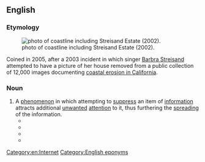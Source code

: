 ==English==
{{wikipedia}}
{{wikisource|Streisand v. Adelman, assessment by United States House Committee on the Judiciary}}
{{wikiquote|Streisand effect}}
{{wikinews|Category:Streisand effect}}
{{commons|Category:Streisand effect}}

===Etymology===
[[File:Streisand Estate.jpg|thumb|{{w|California Coastal Records Project}} photo of coastline including Streisand Estate (2002).]]

Coined in 2005, after a 2003 incident in which singer [[w:Barbra Streisand|Barbra Streisand]] attempted to have a picture of her house removed from a public collection of 12,000 images documenting [[w:California Coastal Records Project|coastal erosion in California]].

===Noun===
{{en-noun|-|sg=Streisand [[effect]]}}

# A [[phenomenon]] in which attempting to [[suppress]] an item of [[information]] attracts additional [[unwanted]] [[attention]] to it, thus furthering the [[spreading]] of the information.
#*{{quote-book
|year=2008
|author=Charlene Li, Josh Bernoff
|title=Groundswell: Winning in a World Transformed by Social Technologies |publisher=Harvard Business School Press
|chapter=
|url=
|isbn=1422125009
|page=5
|passage=Mike Masnick, a blogger for Techdirt, coined the term '''''Streisand effect''''' for events where attempts to remove content from the Internet cause it to spread broadly instead.}}
#*{{quote-book
|year=2009
|author=John W. Dozier, Sue Scheff
|title=Google Bomb: The Untold Story of the $11.3M Verdict That Changed the Way We Use the Internet 
|chapter=
|url=
|isbn=0757314155|publisher=HCI
|page=40
|passage=No matter how effective your rebuttal may seem to be to you, a response will "bump" the problem into greater prominence and relevance in the search engine results, which then turns your headache into a migraine. This is doubly dangerous since "bumping" the negative information potentially introduces the "'''Streisand Effect'''" into the equation, which is something to avoid if at all possible. It is commonly defined as a phenomenon in which an attempt to censor or remove a piece of information on the web backfires, causing greater publicity.}}
#*{{quote-book
|year=2009
|author=William F. Eadie
|title=21st Century Communication: A Reference Handbook|publisher=Sage Publications, Inc 
|chapter=
|url=
|isbn=1412950309
|page=163
|passage=A phenomenon dubbed the '''''Streisand Effect''''' has already sparked attention. Similar to the scarcity principle, when demands are made to remove videos or documents on the Web, hits for those materials increase dramatically. It seems a "forbidden fruit" is all the more attractive.}}
#*{{quote-book
|year=2009
|author=Kyle Lacy
|title=Twitter Marketing For Dummies |publisher=For Dummies
|chapter=
|url=
|isbn=0470561726
|page=215
|passage=Say you discover that people aren't just talking about you, they're bashing you. Should you step in and try to stop them? Again, the answer is absolutely no! Leave them alone &ndash; you'll only make the problems worse and create a '''Streisand Effect''' if you try to hush them up.}}

[[Category:en:Internet]]
[[Category:English eponyms]]